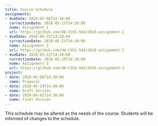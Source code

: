 ```yaml
---
title: Course Schedule
assignments:
- dueDate: 2018-05-08T14:30:00
  correctionDate: 2018-05-15T14:30:00 
  name: Assignment 1
  url: https://github.com/UW-CSSS-564/2018-assignment-1
- dueDate: 2018-05-15T14:30:00
  correctionDate: 2018-05-22T14:30:00
  name: Assignment 2
  url: https://github.com/UW-CSSS-564/2018-assignment-2  
- dueDate: 2018-05-22T14:30:00
  correctionDate: 2018-05-29T14:30:00
  name: Assignment 3
  url: https://github.com/UW-CSSS-564/2018-assignment-3
project:
- date: 2018-05-08T14:30:00
  name: Proposal
- date: 2018-05-29T14:30:00
  name: Draft Version
- date: 2018-06-01T14:30:00
  name: Final Version
---
```


This schedule may be altered as the needs of the course. 
Students will be informed of changes to the schedule.
